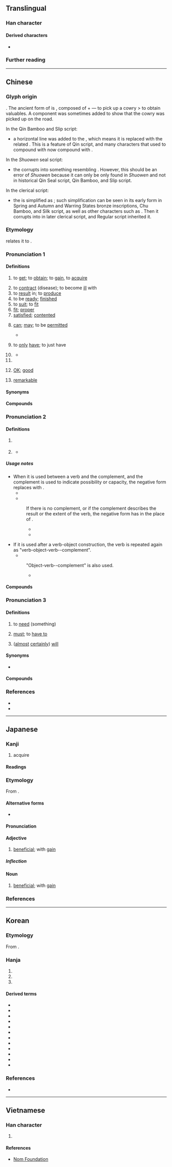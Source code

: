 {{character info}}
{{character info|🉐}}
==Translingual==
{{stroke order|strokes=11}}
{{stroke order|type=animate}}

===Han character===
{{Han char|rn=60|rad=彳|as=08|sn=11|four=26241|canj=HOAMI|ids=⿰彳㝵}}

====Derived characters====
* {{l|mul|[[𫣓]], [[嘚]], [[𡐙]], [[𪮦]], [[𬈫]], [[𣘱]], [[𬋂]], [[𥊤]], [[𥕣]], [[𮔹]], [[𤹬]], [[𭏢]]}}

===Further reading===
{{Han ref|kx=0367.310|dkj=10137|dj=0691.160|hdz=20828.030|uh=5F97}}

----

==Chinese==
{{zh-forms|alt=㝵,𬁟-second round simplified,𠭁,𧴫,䙷,㝶}}

===Glyph origin===
{{Han etym}}
{{liushu|ic}}. The ancient form of {{lang|zh|得}} is {{zh-l|*㝵}}, composed of {{zh-l|*貝|cowry}} + {{zh-l|*又|hand}} — to pick up a cowry > to obtain valuables. A component {{zh-l|*彳}} was sometimes added to show that the cowry was picked up on the road.

In the Qin Bamboo and Slip script:
* a horizontal line was added to the {{zh-l|*又}}, which means it is replaced with the related {{zh-l|*寸}}. This is a feature of Qin script, and many characters that used to compound with {{zh-l|*又}} now  compound with {{zh-l|*寸}}.

In the ''Shuowen'' seal script:
* the {{zh-l|*貝}} corrupts into something resembling {{zh-l|*見}}. However, this should be an error of ''Shuowen'' because it can only be only found in ''Shuowen'' and not in historical Qin Seal script, Qin Bamboo, and Slip script.

In the clerical script:
* the {{zh-l|*貝}} is simplified as {{zh-l|*目|eye}}; such simplification can be seen in its early form in Spring and Autumn and Warring States bronze inscriptions, Chu Bamboo, and Silk script, as well as other characters such as {{zh-l|*具}}. Then it corrupts into {{zh-l|*旦|dawn}} in later clerical script, and Regular script inherited it.

===Etymology===
{{zh-ref|Pulleyblank (1991)}} relates it to {{cog|bo|ཐུབ||to be able to; to withstand}}.

{{etystub|zh}}

===Pronunciation 1===
{{zh-pron
|m=dé
|m-s=de2
|c=dak1
|c-t=ak2
|g=det6
|h=pfs=tet;gd=ded6
|j=dieh4/deh4
|mb=dă̤
|md=dáik
|mn=ml,jj,tw:tit/xm,zz,tw:tek/qz:tiak
|mn_note=tit - vernacular; tek/tiak - literary
|mn-t=dig4/dêg4
|w=4teq
|x=de6
|mc=y
|oc=y
|ma=y
|cat=v,a,part
}}

====Definitions====
{{head|zh|Han character}}

# to [[get]]; to [[obtain]]; to [[gain]], to [[acquire]]
#: {{zh-x|他 得{dé} 了 個 壞 名聲。|He gained a bad reputation.}}
# to [[contract]] (disease); to become [[ill]] with
# to [[result]] in; to [[produce]]
# to be [[ready]]; [[finished]]
# to [[suit]]; to [[fit]]
# [[fit]]; [[proper]]
# [[satisfied]]; [[contented]]
# {{lb|zh|formal|often used in the negative}} [[can]]; [[may]]; to be [[permit]]ted
#* {{zh-x|非 依 法定 程序 之 逮捕、拘禁、審問、處罰，得 拒絕 之。|Any arrest, detention, trial, or punishment which is not in accordance with the procedure prescribed by law '''can''' be resisted.|ref=Article 8, Constitution of the Republic of China (Taiwan)}}
# {{lb|zh|Cantonese}} to [[only]] [[have]]; to just have
#: {{zh-x|得 佢 想 去 公園{jyun4-2} 咋{zaa3}。|Only he wants to go to the park.|C}}
#: {{zh-x|得 返 一 分鐘。|There's just one minute left.|C}}
# {{anchor|enough}}{{n-g|interjective particle expressing approval or prohibition; see {{lang|zh|[[得了#Etymology 3|得了]]}}}}
#: {{zh-x|得{dé} 了，別 再 說 了。|OK! OK! That's enough.}}
#: {{zh-x|得 喇，知道{dou3} 喇。|OK! Got it.|C}}
#* {{zh-x|我 有 個 表姪女{nü}兒{r}，今年 二十六，談 了 好 幾 個 對象 了 都 沒 談 成。她 媽 啊，一直 託 我 幫忙 呢。得，甭 別人 了，就 是{shi} 她 了。|I've got a niece who's 26 years old this year, who's already dated several guys but none worked out. Her mum's been nagging me to find a guy for her. '''Alright''', we'll set the two up then. There's no need to find someone else.|M-BJ|ref='''2000''', {{w2|zh|梁左}} and {{lang|zh|梁欢}}, {{w2|zh|pref=《|闲人马大姐|suf=》}}, episode 7 <!-- 7:14 -->}}
# {{n-g|interjective particle expressing frustration or helplessness}}
# {{lb|zh|Cantonese}} [[OK]]; [[good]]
#: {{zh-syn|行}}
#: {{zh-x|你 噉 做 真係 唔得。|You really mustn't do it this way.|C}}
# {{lb|zh|Cantonese|often|sarcastic}} [[remarkable]]
#: {{zh-syn|行}}
#: {{zh-x|你哋 真係 得。|You guys are really something.|C}}

==== Synonyms ====
{{zh-dial|能}}
{{zh-dial|行}}

====Compounds====
{{zh-der|一得|一索得男|一舉兩得|一舉數得|一蹴而得|不付得|不可得|不得|不消得|乞漿得酒|亡戟得矛|亡羊得牛|但得|佐饔得嘗|何得|佹得佹失|偶得|償得夙願|先馳得點|出手得盧|分得|到得|勒里勒得|動輒得咎|勢不得已|博得|取得|只得|各得其宜|各得其所|唾手可得|啞子得夢|喜得|因禍得福|垂手可得|垂手而得|塞得港|多得|失而復得|奧得河|安得|巴得|幸得|引得|彼得大帝|得一望十|得不償失|得不補失|得不酬失|得主|得了|得人|得令|得以|得似|得來不易|得償所願|得先手|得其三昧|得其所|得其所哉|得分|得利|得到|得力|得勁|得勝|得勢|得勿|得匣還珠|得名|得命|得天獨厚|得失|得婿如龍|得宜|得實|得寵|得寸思尺|得寸進尺|得尺得寸|得差|得年|得幸|得得|得心應手|得志|得悉|得意|得成秦晉|得所|得手|得挹芝眉|得救|得新厭舊|得新忘舊|得新棄舊|得時|得未嘗有|得未曾有|得果|得標|得樣兒|得權重任|得步進步|得民|得沾化雨|得法|得濟|得無|得獎|得理|得用|得當|得病|得益|得知|得神|得票|得福不知|得空|得竅|得第|得缺|得罪|得而復失|得而誅之|得職|得臉|得色|得衷|得親順親|得解|得計|得詔|得逞|得運|得過|得道|得采|得錢賣放|得閒|得間|得隴望蜀|得雄|得雋|得體|得魚忘筌|心安理得|心得|必不得已|志在必得|志得意滿|志滿氣得|患得患失|情非得已|意得志滿|意滿志得|所得|打自得兒|抵得|拔十得五|拔得頭籌|拾得|捷足先得|探驪得珠|敖得薩|既得利益|既得權|旱苗得雨|有一得一|有得|楚弓楚得|樂得|死得其所|毋得|氣滿志得|求仁得仁|求漿得酒|沒可得|浪得虛名|焉得|特利可得|猶魚得水|獲得|王得祿墓|玩不得的|理得辭順|疾足先得|盲者得鏡|直得|相得|硬是要得|萬不得已|種瓜得瓜|種豆得豆|種麥得麥|算得|罪有應得|羝乳得歸|老年得子|聖彼得堡|自得|苟得|莫得|落得|蛟龍得水|見得|談得攏|負所得稅|貪多務得|貪得無厭|買得|賦得|贏得|軒軒甚得|迫不得已|逐兔先得|逼不得已|道得應得|適得其反|適得其所|那得|鑽火得冰|開普威得|難得|馬是得|鴟得腐鼠|哭笑不得|一無所得|彼得|得著/得着|必得:bìdé|得米:dak1 mai5|會堪得:ē-kham-tit|人善得人欺，馬善得人騎}}

===Pronunciation 2===
{{zh-pron
|m=de,di
|m_note=di is used in poetry, songs
|ma=y
|c=dak1
|h=pfs=tet/é
|mn=xm,zz:tek/qz:tiak/qz,zz:tit
|mn_note=Quanzhou: tiak - literary; tit - vernacular
|dial=n
|cat=part
}}

====Definitions====
{{head|zh|Han character}}

# {{n-g|Used after a verb or an adjective and before a degree complement.}}
#: {{zh-alt-inline|{{l|zh|的}} ''historical or nonstandard''|c=1}}
#: {{zh-x|好 得{de} 很|very good}}
#: {{zh-x|他 痛 得{de} 直 哭。|He is in '''so''' much pain '''that''' he won't stop crying.}}
#: {{zh-x|他 跑 得{de} 快。|He runs fast.}}
#: {{zh-x|他 跑 得{de} 像 一 陣 風。|He runs like wind.}}
#: {{zh-x|他 畫 得{de} 好。|He paints well.}}
#: {{zh-x|呢{ni1}啲 嘢 我哋 見 得 多。|This sort of thing is nothing new (we have seen a lot of it).|C}}
# {{n-g|Used after a verb to express possibility or capability.}}
#: {{zh-alt-inline|{{l|zh|的}} ''historical or nonstandard''|c=1}}
#: {{zh-x|吃 得{de}|eatable, edible}}
#: {{zh-x|看 得{de} 見|able to see}}
#: {{zh-x|做 不 得{de}|must not be done}}
#: {{zh-x|這 雙 鞋 穿 得{de}。|These shoes fit well.}}
#: {{zh-x|這個 人 批評 不 得{de}。|He's not a man to criticize.}}
#* {{zh-x|賣 得 幾多 錢{cin4-2}？|How much '''can''' it sell for?|C|ref={{lang|zh|《{{w|yue:氹氹轉，菊花園|氹氹轉，菊花園}}》}}, traditional children's song}}

=====Usage notes=====
* When it is used between a verb and the complement, and the complement is used to indicate possibility or capacity, the negative form replaces {{lang|zh|得}} with {{zh-l|不}}.
** {{zh-x|寫 得{de} 好|able to write well}}
** {{zh-x|寫 不 好|unable to write well}}
*: If there is no complement, or if the complement describes the result or the extent of the verb, the negative form has {{zh-l|得[[不]]}} in the place of {{lang|zh|得}}.
*:* {{zh-x|寫 得{de} 好|write well}}
*:* {{zh-x|寫 得{de} 不 好|write not well}}
* If it is used after a verb-object construction, the verb is repeated again as "verb-object-verb-{{lang|zh|得}}-complement".
** {{zh-x|寫字 寫 得{de} 好|write characters well}}
*: "Object-verb-{{lang|zh|得}}-complement" is also used.
*:* {{zh-x|字 寫 得{de} 好|characters being well-written}}

====Compounds====
{{zh-der|免得|不值得|了不得|吃不得|下得去|不捨得|使得|恨不得|吃得開|來得及|不道得|少不得|了得|來得|下得|合得著|天曉得|不曉得|了得了|想得美|悶得慌|免不得|兜得轉|怪不得|怨不得|可了不得|去得|亂得慌|不爭得|來得巧|不見得|不省得|值得|對得起|幹得來|吃得光|不由得|吃得來|巴不得|做得了|使不得|乾落得|做得|受不得|合得來|不到得|吃得|堵得慌|幹得了|想得開|吃得消|吃得住|信得過|不認得|戳得住|玩得轉|沒得主意|犯得著|稱得起|沒得工夫|沒得空兒|打得逼直|瞧得起|捨不得|投至得|擱得住|拿得起|沉得住氣|看得開|瞧不得|曉得|禁得起|看得起|稱得上|禁得|禁不得|禁得住|打得火熱|眼見得|白得發亮|省得|沒得養|當不得|拿得住|由不得|懂得|犯得上|會得|捨得|沒得說的|沒得|撐得住|看得上眼|趕得及|說得著|顧得過來|說得過去|美得冒泡|過得去|站得住|說不得|紅得發紫|覺得|靠得住|說得來|罩得住|行不得|過得著|虧得|顯得|說得響|趕得上|還了得|累得慌|要得|走得開|諒得過|記得|由得|懶得|受得了}}

===Pronunciation 3===
{{zh-pron
|m=děi
|ma=y
|c=dak1
|dial=n
|cat=v
}}

====Definitions====
{{head|zh|Han character}}

# {{lb|zh|colloquial}} to [[need]] (something)
#: {{zh-x|這 份 表格 得{děi} 多少 時間 才 能 填 完？|How much time will one '''need''' to fill this form?}}
# {{lb|zh|colloquial}} [[must]]; to [[have to]]
#: {{zh-x|我 得{děi} 走 了。|I must go (now).}}
#: {{zh-x|……是 種 病，得{děi} 治！|... is actually an illness. It '''has to''' be treated! {{q|humorous|slang}}|inline=n|tr_nocap=1}}
# {{lb|zh|colloquial}} ([[almost]] [[certainly]]) [[will]]
#: {{zh-x|再 不 回去，就 得{děi} 趕不上 末班車 了。|If we don't go back now, we won't be able to catch the last bus.}}

====Synonyms====
* {{sense|must}}
{{zh-syn-saurus|必須}}

====Compounds====
{{zh-der|fold=1|必得|就得|便得|非得|總得}}

===References===
* {{R:twedu|A01291}}
* {{R:yue:Hanzi}}

{{zh-cat|Beginning}}

----

==Japanese==

===Kanji===
{{ja-kanji|grade=4|rs=彳08}}

# acquire

====Readings====
{{ja-readings
|goon=とく
|kanon=とく
|kun=え-る,う-る
}}

===Etymology===
{{ja-kanjitab|とく|yomi=o|alt=徳}}
From {{der|ja|ltc|-}} {{ltc-l|得}}.

====Alternative forms====
* {{q|honorific}} {{ja-r|お得|お-とく}}

====Pronunciation====
{{ja-pron|とく|acc=0|acc_ref=DJR}}

====Adjective====
{{ja-adj|とく|infl=na|hhira=とく}}

# [[beneficial]]; with [[gain]]
#: {{antonyms|ja|損|tr=son}}
#: {{ja-usex|500円'''お得'''|ご-ひゃく-えん '''お-とく'''}}

=====Inflection=====
{{ja-na|とく}}

====Noun====
{{ja-noun|とく|hhira=とく}}

# [[beneficial]]; with [[gain]]
#: {{antonyms|ja|損|tr=son}}

===References===
<references />

----

==Korean==

===Etymology===
From {{der|ko|ltc|-}} {{ltc-l|得|id=1}}.

===Hanja===
{{ko-hanja-search}}
{{ko-hanja|얻다|얻을|득}}

# {{hanja form of|득|[[obtain]], [[achieve]]}}
# {{hanja form of|득|[[gain]], [[benefit]]}}
# {{hanja form of|득|[[satisfaction]]}}

====Derived terms====
{{der-top3|Compounds}}
* {{ko-l|납득|納得}}
* {{ko-l|득점|得點}}
* {{ko-l|득남|得男}}
* {{ko-l|득녀|得女}}
* {{ko-l|취득|取得}}
* {{ko-l|터득|攄得}}
* {{ko-l|득실|得失}}
* {{ko-l|득의|得意}}
* {{ko-l|이득|利得}}
* {{ko-l|획득|獲得}}
* {{ko-l|기득권|旣得權}}
* {{ko-l|부득이|不得已}}
{{der-bottom}}

===References===
* {{R:hanjadoc|3268}}

----

==Vietnamese==

===Han character===
{{vi-readings|rs=彳08
|hanviet=đắc
|nom=đác,được,đắc,đắt
}}

# {{Nom form of|được|to [[get]], to [[obtain]]}}

====References====
* [http://nomfoundation.org/common/nom_details.php?codepoint=5F97 Nom Foundation]
